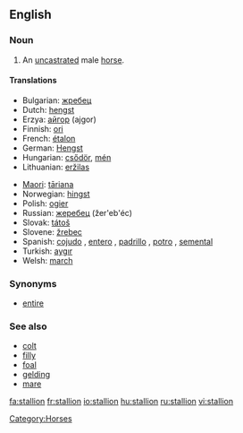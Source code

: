 ==English==

===Noun===
{{en-noun}}

#An [[uncastrated]] male [[horse]].

====Translations====
{{top}}
*Bulgarian: [[жребец]] {{m}}
*Dutch: [[hengst]] {{m}}
*Erzya: [[айгор]] (ajgor)
*Finnish: [[ori]]
*French: [[étalon]] {{m}}
*German: [[Hengst]] {{m}}
*Hungarian: [[csődör]], [[mén]]
*Lithuanian: [[eržilas]] {{m}}
{{mid}}
*[[Maori]]: [[tāriana]]
*Norwegian: [[hingst]] {{m}}
*Polish: [[ogier]] {{m}}
*Russian: [[жеребец]] (žer'eb'éc) {{m}}
*Slovak: [[tátoš]] {{m}}
*Slovene: [[žrebec]] {{m}}
*Spanish: [[cojudo]] {{m}}, [[entero]] {{m}}, [[padrillo]] {{m}}, [[potro]] {{m}}, [[semental]] {{m}}
*Turkish: [[aygır]] {{m}}
*Welsh: [[march]] {{m}}
{{bottom}}

===Synonyms===
*[[entire]]

===See also===
*[[colt]]
*[[filly]]
*[[foal]]
*[[gelding]]
*[[mare]]

[[Category:Horses]]

[[fa:stallion]]
[[fr:stallion]]
[[io:stallion]]
[[hu:stallion]]
[[ru:stallion]]
[[vi:stallion]]